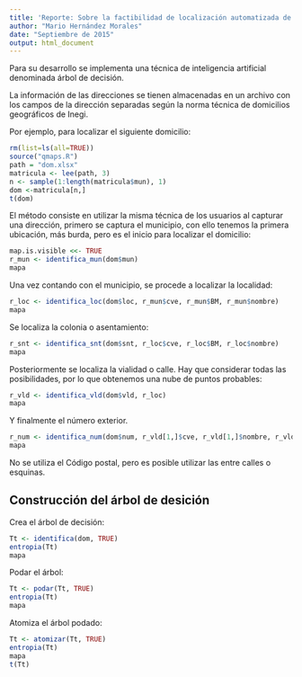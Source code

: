 ```yaml
---
title: 'Reporte: Sobre la factibilidad de localización automatizada de domicilios geográficos'
author: "Mario Hernández Morales"
date: "Septiembre de 2015"
output: html_document
---
```


Para su desarrollo se implementa una técnica de inteligencia artificial denominada árbol de decisión.

La información de las direcciones se tienen almacenadas en un archivo con los campos de la dirección separadas según la norma técnica de domicilios geográficos de Inegi.

Por ejemplo, para localizar el siguiente domicilio:
```r
rm(list=ls(all=TRUE))
source("qmaps.R")
path = "dom.xlsx"
matricula <- lee(path, 3)
n <- sample(1:length(matricula$mun), 1)
dom <-matricula[n,]
t(dom)
```

El método consiste en utilizar la misma técnica de los usuarios al capturar una dirección, primero se captura el municipio, con ello tenemos la primera ubicación, más burda, pero es el inicio para localizar el domicilio:

```r
map.is.visible <<- TRUE
r_mun <- identifica_mun(dom$mun)
mapa
```

Una vez contando con el municipio, se procede a localizar la localidad:

```r
r_loc <- identifica_loc(dom$loc, r_mun$cve, r_mun$BM, r_mun$nombre)
mapa
```

Se localiza la colonia o asentamiento:

```r
r_snt <- identifica_snt(dom$snt, r_loc$cve, r_loc$BM, r_loc$nombre)
mapa
```

Posteriormente se localiza la vialidad o calle. Hay que considerar todas las posibilidades, por lo que obtenemos una nube de puntos probables:

```r
r_vld <- identifica_vld(dom$vld, r_loc)
mapa
```

Y finalmente el número exterior.

```r
r_num <- identifica_num(dom$num, r_vld[1,]$cve, r_vld[1,]$nombre, r_vld[1,]$BM)
mapa
```
No se utiliza el Código postal, pero es posible utilizar las entre calles o esquinas.

## Construcción del árbol de desición

Crea el árbol de decisión:
```r
Tt <- identifica(dom, TRUE)
entropia(Tt)
mapa
```
Podar el árbol:
```r
Tt <- podar(Tt, TRUE)
entropia(Tt)
mapa
```
Atomiza el árbol podado:
```r
Tt <- atomizar(Tt, TRUE)
entropia(Tt)
mapa
t(Tt)
```
